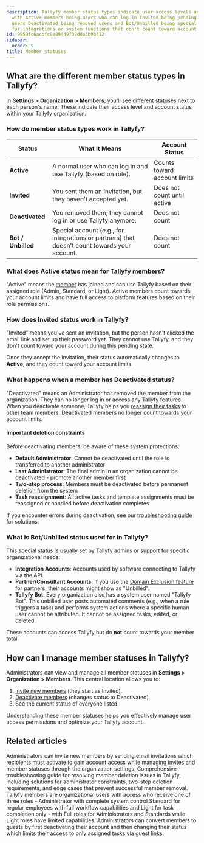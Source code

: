 ```yaml
---
description: Tallyfy member status types indicate user access levels and account status
  with Active members being users who can log in Invited being pending
  users Deactivated being removed users and Bot/Unbilled being special accounts
  for integrations or system functions that don't count toward account limits.
id: 9959fc6acbfc8e89449f39dda3b9b412
sidebar:
  order: 9
title: Member statuses
---
```


## What are the different member status types in Tallyfy?

In **Settings > Organization > Members**, you'll see different statuses next to each person's name. These indicate their access level and account status within your Tallyfy organization.

### How do member status types work in Tallyfy?

| Status             | What it Means                                                  | Account Status              |
|--------------------|----------------------------------------------------------------|----------------------------|
| **Active**         | A normal user who can log in and use Tallyfy (based on role). | Counts toward account limits               |
| **Invited**        | You sent them an invitation, but they haven't accepted yet.      | Does not count until active |
| **Deactivated**    | You removed them; they cannot log in or use Tallyfy anymore.   | Does not count            |
| **Bot / Unbilled** | Special account (e.g., for integrations or partners) that doesn't count towards your account. | Does not count            |

### What does Active status mean for Tallyfy members?

"Active" means the [member](/products/pro/documenting/members/) has joined and can use Tallyfy based on their assigned role (Admin, Standard, or Light). Active members count towards your account limits and have full access to platform features based on their role permissions.

### How does Invited status work in Tallyfy?

"Invited" means you've sent an invitation, but the person hasn't clicked the email link and set up their password yet. They cannot use Tallyfy, and they don't count toward your account during this pending state.

Once they accept the invitation, their status automatically changes to **Active**, and they count toward your account limits.

### What happens when a member has Deactivated status?

"Deactivated" means an Administrator has removed the member from the organization. They can no longer log in or access any Tallyfy features. When you deactivate someone, Tallyfy helps you [reassign their tasks](/products/pro/settings/org-settings/how-can-i-remove-a-member-from-my-tallyfy-organization/) to other team members. Deactivated members no longer count towards your account limits.

#### Important deletion constraints

Before deactivating members, be aware of these system protections:

- **Default Administrator**: Cannot be deactivated until the role is transferred to another administrator
- **Last Administrator**: The final admin in an organization cannot be deactivated - promote another member first
- **Two-step process**: Members must be deactivated before permanent deletion from the system
- **Task reassignment**: All active tasks and template assignments must be reassigned or handled before deactivation completes

If you encounter errors during deactivation, see our [troubleshooting guide](/products/pro/settings/org-settings/troubleshooting-member-deletion/) for solutions.

### What is Bot/Unbilled status used for in Tallyfy?

This special status is usually set by Tallyfy admins or support for specific organizational needs:

*   **Integration Accounts**: Accounts used by software connecting to Tallyfy via the API.
*   **Partner/Consultant Accounts**: If you use the [Domain Exclusion feature](/products/pro/miscellaneous/how-can-i-become-a-tallyfy-partner/) for partners, their accounts might show as "Unbilled".
*   **Tallyfy Bot**: Every organization also has a system user named "Tallyfy Bot". This unbilled user posts automated comments (e.g., when a rule triggers a task) and performs system actions where a specific human user cannot be attributed. It cannot be assigned tasks, edited, or deleted.

These accounts can access Tallyfy but do **not** count towards your member total.

## How can I manage member statuses in Tallyfy?

Administrators can view and manage all member statuses in **Settings > Organization > Members**. This central location allows you to:

1.  [Invite new members](/products/pro/documenting/members/how-to-invite-and-activate-members-on-tallyfy/) (they start as Invited).
2.  [Deactivate members](/products/pro/settings/org-settings/how-can-i-remove-a-member-from-my-tallyfy-organization/) (changes status to Deactivated).
3.  See the current status of everyone listed.

Understanding these member statuses helps you effectively manage user access permissions and optimize your Tallyfy account.


## Related articles
<CardGrid>
<LinkTitleCard header="<b>Members > Invite and activate members</b>" href="/products/pro/documenting/members/how-to-invite-and-activate-members-on-tallyfy/" > Administrators can invite new members by sending email invitations which recipients must activate to gain account access while managing invites and member statuses through the organization settings. </LinkTitleCard>
<LinkTitleCard header="<b>Org Settings > Troubleshooting member deletion</b>" href="/products/pro/settings/org-settings/troubleshooting-member-deletion/" > Comprehensive troubleshooting guide for resolving member deletion issues in Tallyfy, including solutions for administrator constraints, two-step deletion requirements, and edge cases that prevent successful member removal. </LinkTitleCard>
<LinkTitleCard header="<b>Documenting > Members</b>" href="/products/pro/documenting/members/" > Tallyfy members are organizational users with access who receive one of three roles - Administrator with complete system control Standard for regular employees with full workflow capabilities and Light for task completion only - with Full roles for Administrators and Standards while Light roles have limited capabilities. </LinkTitleCard>
<LinkTitleCard header="<b>Members > Convert a member to a guest</b>" href="/products/pro/documenting/members/convert-member-to-guest/" > Administrators can convert members to guests by first deactivating their account and then changing their status which limits their access to only assigned tasks via guest links. </LinkTitleCard>
</CardGrid>
